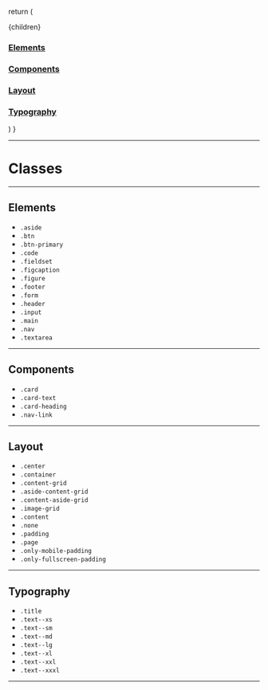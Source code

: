 

  return (
    <Layout location={location}>
      <article className="padding page">
        <SEO title="Home" />
        <div className="aside-content-grid">
          <div className="content">{children}</div>
          <aside className="aside">
            <a className="nav-link" href="#elements">
              <h3>Elements</h3>
            </a>
            <a className="nav-link" href="#components">
              <h3>Components</h3>
            </a>
            <a className="nav-link" href="#layout">
              <h3>Layout</h3>
            </a>
            <a className="nav-link" href="#typography">
              <h3>Typography</h3>
            </a>
          </aside>
        </div>
      </article>
    </Layout>
  )
}

---

<h1 className="text--xxxl title">Classes</h1>

---

<h2 className="title scroll-margin-top" id="elements">
  Elements
</h2>

- `.aside`
- `.btn`
- `.btn-primary`
- `.code`
- `.fieldset`
- `.figcaption`
- `.figure`
- `.footer`
- `.form`
- `.header`
- `.input`
- `.main`
- `.nav`
- `.textarea`

---

<h2 className="title scroll-margin-top" id="components">
  Components
</h2>

- `.card`
- `.card-text`
- `.card-heading`
- `.nav-link`

---

<h2 className="title scroll-margin-top" id="layout">
  Layout
</h2>

- `.center`
- `.container`
- `.content-grid`
- `.aside-content-grid`
- `.content-aside-grid`
- `.image-grid`
- `.content`
- `.none`
- `.padding`
- `.page`
- `.only-mobile-padding`
- `.only-fullscreen-padding`

---

<h2 className="title scroll-margin-top" id="typography">
  Typography
</h2>

- `.title`
- `.text--xs`
- `.text--sm`
- `.text--md`
- `.text--lg`
- `.text--xl`
- `.text--xxl`
- `.text--xxxl`

---

